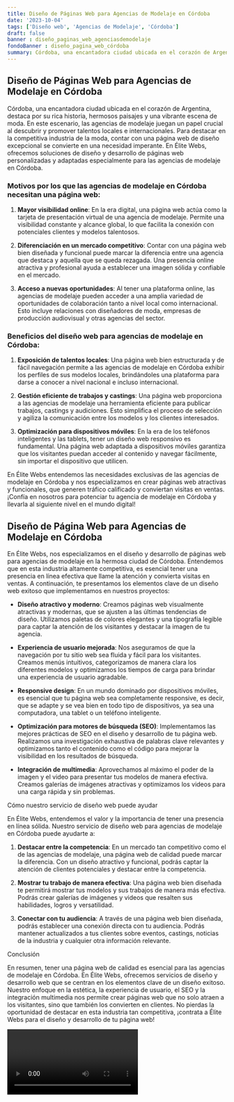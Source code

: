 ```yaml
---
title: Diseño de Páginas Web para Agencias de Modelaje en Córdoba
date: '2023-10-04'
tags: ['Diseño web', 'Agencias de Modelaje', 'Córdoba']
draft: false
banner : diseño_paginas_web_agenciasdemodelaje
fondoBanner : diseño_pagina_web_córdoba
summary: Córdoba, una encantadora ciudad ubicada en el corazón de Argentina, destaca por su rica historia, hermosos paisajes y una vibrante escena de moda. En este escenario, las agencias de modelaje juegan un papel crucial al descubrir y promover talentos locales e internacionales. Para destacar en la competitiva industria de la moda, contar con una página web de diseño excepcional se convierte en una necesidad imperante. En Élite Webs, ofrecemos soluciones de diseño y desarrollo de páginas web personalizadas y adaptadas especialmente para las agencias de modelaje en Córdoba.
---
```


## Diseño de Páginas Web para Agencias de Modelaje en Córdoba

Córdoba, una encantadora ciudad ubicada en el corazón de Argentina, destaca por su rica historia, hermosos paisajes y una vibrante escena de moda. En este escenario, las agencias de modelaje juegan un papel crucial al descubrir y promover talentos locales e internacionales. Para destacar en la competitiva industria de la moda, contar con una página web de diseño excepcional se convierte en una necesidad imperante. En Élite Webs, ofrecemos soluciones de diseño y desarrollo de páginas web personalizadas y adaptadas especialmente para las agencias de modelaje en Córdoba.

### Motivos por los que las agencias de modelaje en Córdoba necesitan una página web:

1. **Mayor visibilidad online**: En la era digital, una página web actúa como la tarjeta de presentación virtual de una agencia de modelaje. Permite una visibilidad constante y alcance global, lo que facilita la conexión con potenciales clientes y modelos talentosos.

2. **Diferenciación en un mercado competitivo**: Contar con una página web bien diseñada y funcional puede marcar la diferencia entre una agencia que destaca y aquella que se queda rezagada. Una presencia online atractiva y profesional ayuda a establecer una imagen sólida y confiable en el mercado.

3. **Acceso a nuevas oportunidades**: Al tener una plataforma online, las agencias de modelaje pueden acceder a una amplia variedad de oportunidades de colaboración tanto a nivel local como internacional. Esto incluye relaciones con diseñadores de moda, empresas de producción audiovisual y otras agencias del sector.

### Beneficios del diseño web para agencias de modelaje en Córdoba:

1. **Exposición de talentos locales**: Una página web bien estructurada y de fácil navegación permite a las agencias de modelaje en Córdoba exhibir los perfiles de sus modelos locales, brindándoles una plataforma para darse a conocer a nivel nacional e incluso internacional.

2. **Gestión eficiente de trabajos y castings**: Una página web proporciona a las agencias de modelaje una herramienta eficiente para publicar trabajos, castings y audiciones. Esto simplifica el proceso de selección y agiliza la comunicación entre los modelos y los clientes interesados.

3. **Optimización para dispositivos móviles**: En la era de los teléfonos inteligentes y las tablets, tener un diseño web responsivo es fundamental. Una página web adaptada a dispositivos móviles garantiza que los visitantes puedan acceder al contenido y navegar fácilmente, sin importar el dispositivo que utilicen.

En Élite Webs entendemos las necesidades exclusivas de las agencias de modelaje en Córdoba y nos especializamos en crear páginas web atractivas y funcionales, que generen tráfico calificado y conviertan visitas en ventas. ¡Confía en nosotros para potenciar tu agencia de modelaje en Córdoba y llevarla al siguiente nivel en el mundo digital!

<GifSeo />

<Cta />

## Diseño de Página Web para Agencias de Modelaje en Córdoba

En Élite Webs, nos especializamos en el diseño y desarrollo de páginas web para agencias de modelaje en la hermosa ciudad de Córdoba. Entendemos que en esta industria altamente competitiva, es esencial tener una presencia en línea efectiva que llame la atención y convierta visitas en ventas. A continuación, te presentamos los elementos clave de un diseño web exitoso que implementamos en nuestros proyectos:

- **Diseño atractivo y moderno**: Creamos páginas web visualmente atractivas y modernas, que se ajusten a las últimas tendencias de diseño. Utilizamos paletas de colores elegantes y una tipografía legible para captar la atención de los visitantes y destacar la imagen de tu agencia.

- **Experiencia de usuario mejorada**: Nos aseguramos de que la navegación por tu sitio web sea fluida y fácil para los visitantes. Creamos menús intuitivos, categorizamos de manera clara los diferentes modelos y optimizamos los tiempos de carga para brindar una experiencia de usuario agradable.

- **Responsive design**: En un mundo dominado por dispositivos móviles, es esencial que tu página web sea completamente responsive, es decir, que se adapte y se vea bien en todo tipo de dispositivos, ya sea una computadora, una tablet o un teléfono inteligente.

- **Optimización para motores de búsqueda (SEO)**: Implementamos las mejores prácticas de SEO en el diseño y desarrollo de tu página web. Realizamos una investigación exhaustiva de palabras clave relevantes y optimizamos tanto el contenido como el código para mejorar la visibilidad en los resultados de búsqueda.

- **Integración de multimedia**: Aprovechamos al máximo el poder de la imagen y el video para presentar tus modelos de manera efectiva. Creamos galerías de imágenes atractivas y optimizamos los videos para una carga rápida y sin problemas.

Cómo nuestro servicio de diseño web puede ayudar

En Élite Webs, entendemos el valor y la importancia de tener una presencia en línea sólida. Nuestro servicio de diseño web para agencias de modelaje en Córdoba puede ayudarte a:

1. **Destacar entre la competencia**: En un mercado tan competitivo como el de las agencias de modelaje, una página web de calidad puede marcar la diferencia. Con un diseño atractivo y funcional, podrás captar la atención de clientes potenciales y destacar entre la competencia.

2. **Mostrar tu trabajo de manera efectiva**: Una página web bien diseñada te permitirá mostrar tus modelos y sus trabajos de manera más efectiva. Podrás crear galerías de imágenes y videos que resalten sus habilidades, logros y versatilidad.

3. **Conectar con tu audiencia**: A través de una página web bien diseñada, podrás establecer una conexión directa con tu audiencia. Podrás mantener actualizados a tus clientes sobre eventos, castings, noticias de la industria y cualquier otra información relevante.

Conclusión

En resumen, tener una página web de calidad es esencial para las agencias de modelaje en Córdoba. En Élite Webs, ofrecemos servicios de diseño y desarrollo web que se centran en los elementos clave de un diseño exitoso. Nuestro enfoque en la estética, la experiencia de usuario, el SEO y la integración multimedia nos permite crear páginas web que no solo atraen a los visitantes, sino que también los convierten en clientes. No pierdas la oportunidad de destacar en esta industria tan competitiva, ¡contrata a Élite Webs para el diseño y desarrollo de tu página web!

<Video />

<CtaBot job='Agencias de Modelaje' city='Córdoba'/>

<Gmaps query='Córdoba+españa+maps' />